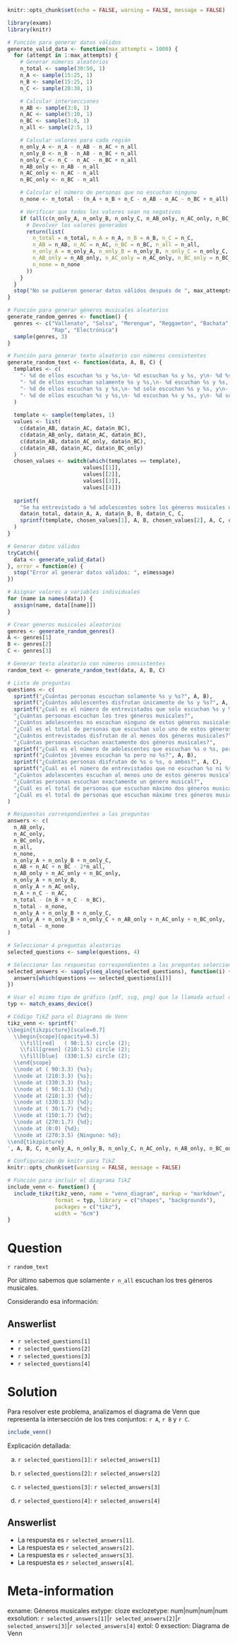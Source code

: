 ```r
knitr::opts_chunk$set(echo = FALSE, warning = FALSE, message = FALSE)
```

```r
library(exams)
library(knitr)

# Función para generar datos válidos
generate_valid_data <- function(max_attempts = 1000) {
  for (attempt in 1:max_attempts) {
    # Generar números aleatorios
    n_total <- sample(30:50, 1)
    n_A <- sample(15:25, 1)
    n_B <- sample(15:25, 1)
    n_C <- sample(20:30, 1)

    # Calcular intersecciones
    n_AB <- sample(3:8, 1)
    n_AC <- sample(5:10, 1)
    n_BC <- sample(3:8, 1)
    n_all <- sample(2:5, 1)

    # Calcular valores para cada región
    n_only_A <- n_A - n_AB - n_AC + n_all
    n_only_B <- n_B - n_AB - n_BC + n_all
    n_only_C <- n_C - n_AC - n_BC + n_all
    n_AB_only <- n_AB - n_all
    n_AC_only <- n_AC - n_all
    n_BC_only <- n_BC - n_all

    # Calcular el número de personas que no escuchan ninguno
    n_none <- n_total - (n_A + n_B + n_C - n_AB - n_AC - n_BC + n_all)

    # Verificar que todos los valores sean no negativos
    if (all(c(n_only_A, n_only_B, n_only_C, n_AB_only, n_AC_only, n_BC_only, n_all, n_none) >= 0)) {
      # Devolver los valores generados
      return(list(
        n_total = n_total, n_A = n_A, n_B = n_B, n_C = n_C,
        n_AB = n_AB, n_AC = n_AC, n_BC = n_BC, n_all = n_all,
        n_only_A = n_only_A, n_only_B = n_only_B, n_only_C = n_only_C,
        n_AB_only = n_AB_only, n_AC_only = n_AC_only, n_BC_only = n_BC_only,
        n_none = n_none
      ))
    }
  }
  stop("No se pudieron generar datos válidos después de ", max_attempts, " intentos")
}

# Función para generar géneros musicales aleatorios
generate_random_genres <- function() {
  genres <- c("Vallenato", "Salsa", "Merengue", "Reggaeton", "Bachata", "Cumbia",
              "Rap", "Electrónica")
  sample(genres, 3)
}

# Función para generar texto aleatorio con números consistentes
generate_random_text <- function(data, A, B, C) {
  templates <- c(
    "- %d de ellos escuchan %s y %s,\n- %d escuchan %s y %s, y\n- %d %s y %s.",
    "- %d de ellos escuchan solamente %s y %s,\n- %d escuchan %s y %s, y\n- %d %s y %s.",
    "- %d de ellos escuchan %s y %s,\n- %d solo escuchan %s y %s, y\n- %d %s y %s.",
    "- %d de ellos escuchan %s y %s,\n- %d escuchan %s y %s, y\n- %d solamente %s y %s."
  )
  
  template <- sample(templates, 1)
  values <- list(
    c(data$n_AB, data$n_AC, data$n_BC),
    c(data$n_AB_only, data$n_AC, data$n_BC),
    c(data$n_AB, data$n_AC_only, data$n_BC),
    c(data$n_AB, data$n_AC, data$n_BC_only)
  )
  chosen_values <- switch(which(templates == template),
                        values[[1]],
                        values[[2]],
                        values[[3]],
                        values[[4]])
  
  sprintf(
    "Se ha entrevistado a %d adolescentes sobre los géneros musicales que escuchan.\n\n- %d de ellos escuchan %s, \n- %d escuchan %s, y \n- %d %s. \n\nAdemás sabemos que \n\n%s",
    data$n_total, data$n_A, A, data$n_B, B, data$n_C, C,
    sprintf(template, chosen_values[1], A, B, chosen_values[2], A, C, chosen_values[3], B, C)
  )
}

# Generar datos válidos
tryCatch({
  data <- generate_valid_data()
}, error = function(e) {
  stop("Error al generar datos válidos: ", e$message)
})

# Asignar valores a variables individuales
for (name in names(data)) {
  assign(name, data[[name]])
}

# Crear géneros musicales aleatorios
genres <- generate_random_genres()
A <- genres[1]
B <- genres[2]
C <- genres[3]

# Generar texto aleatorio con números consistentes
random_text <- generate_random_text(data, A, B, C)

# Lista de preguntas
questions <- c(
  sprintf("¿Cuántas personas escuchan solamente %s y %s?", A, B),
  sprintf("¿Cuántos adolescentes disfrutan únicamente de %s y %s?", A, C),
  sprintf("¿Cuál es el número de entrevistados que solo escuchan %s y %s?", B, C),
  "¿Cuántas personas escuchan los tres géneros musicales?",
  "¿Cuántos adolescentes no escuchan ninguno de estos géneros musicales?",
  "¿Cuál es el total de personas que escuchan solo uno de estos géneros musicales?",
  "¿Cuántos entrevistados disfrutan de al menos dos géneros musicales?",
  "¿Cuántas personas escuchan exactamente dos géneros musicales?",
  sprintf("¿Cuál es el número de adolescentes que escuchan %s o %s, pero no ambos?", A, B),
  sprintf("¿Cuántos jóvenes escuchan %s pero no %s?", A, B),
  sprintf("¿Cuántas personas disfrutan de %s o %s, o ambos?", A, C),
  sprintf("¿Cuál es el número de entrevistados que no escuchan %s ni %s?", B, C),
  "¿Cuántos adolescentes escuchan al menos uno de estos géneros musicales?",
  "¿Cuántas personas escuchan exactamente un género musical?",
  "¿Cuál es el total de personas que escuchan máximo dos géneros musicales?",
  "¿Cuál es el total de personas que escuchan máximo tres géneros musicales?"
)

# Respuestas correspondientes a las preguntas
answers <- c(
  n_AB_only,
  n_AC_only,
  n_BC_only,
  n_all,
  n_none,
  n_only_A + n_only_B + n_only_C,
  n_AB + n_AC + n_BC - 2*n_all,
  n_AB_only + n_AC_only + n_BC_only,
  n_only_A + n_only_B,
  n_only_A + n_AC_only,
  n_A + n_C - n_AC,
  n_total - (n_B + n_C - n_BC),
  n_total - n_none,
  n_only_A + n_only_B + n_only_C,
  n_only_A + n_only_B + n_only_C + n_AB_only + n_AC_only + n_BC_only,
  n_total - n_none
)

# Seleccionar 4 preguntas aleatorias
selected_questions <- sample(questions, 4)

# Seleccionar las respuestas correspondientes a las preguntas seleccionadas
selected_answers <- sapply(seq_along(selected_questions), function(i) {
  answers[which(questions == selected_questions[i])]
})

# Usar el mismo tipo de gráfico (pdf, svg, png) que la llamada actual de xweave()
typ <- match_exams_device()

# Código TikZ para el Diagrama de Venn
tikz_venn <- sprintf('
\\begin{tikzpicture}[scale=0.7]
  \\begin{scope}[opacity=0.5]
    \\fill[red]   ( 90:1.5) circle (2);
    \\fill[green] (210:1.5) circle (2);
    \\fill[blue]  (330:1.5) circle (2);
  \\end{scope}
  \\node at ( 90:3.3) {%s};
  \\node at (210:3.3) {%s};
  \\node at (330:3.3) {%s};
  \\node at ( 90:1.3) {%d};
  \\node at (210:1.3) {%d};
  \\node at (330:1.3) {%d};
  \\node at ( 30:1.7) {%d};
  \\node at (150:1.7) {%d};
  \\node at (270:1.7) {%d};
  \\node at (0:0) {%d};
  \\node at (270:3.5) {Ninguno: %d};
\\end{tikzpicture}
', A, B, C, n_only_A, n_only_B, n_only_C, n_AC_only, n_AB_only, n_BC_only, n_all, n_none)

# Configuración de knitr para TikZ
knitr::opts_chunk$set(warning = FALSE, message = FALSE) 

# Función para incluir el diagrama TikZ
include_venn <- function() {
  include_tikz(tikz_venn, name = "venn_diagram", markup = "markdown",
               format = typ, library = c("shapes", "backgrounds"),
               packages = c("tikz"),
               width = "6cm")
}
```

Question
========

`r random_text`

Por último sabemos que solamente `r n_all` escuchan los tres géneros musicales.

Considerando esa información:

Answerlist
----------

* `r selected_questions[1]`
* `r selected_questions[2]`
* `r selected_questions[3]`
* `r selected_questions[4]`

Solution
========

Para resolver este problema, analizamos el diagrama de Venn que representa la intersección de los tres conjuntos: `r A`, `r B` y `r C`.

```r
include_venn()
```

Explicación detallada:

a) `r selected_questions[1]`: `r selected_answers[1]`
   
b) `r selected_questions[2]`: `r selected_answers[2]`
   
c) `r selected_questions[3]`: `r selected_answers[3]`
   
d) `r selected_questions[4]`: `r selected_answers[4]`

Answerlist
----------

* La respuesta es `r selected_answers[1]`.
* La respuesta es `r selected_answers[2]`.
* La respuesta es `r selected_answers[3]`.
* La respuesta es `r selected_answers[4]`.

Meta-information
================
exname: Géneros musicales
extype: cloze
exclozetype: num|num|num|num
exsolution: `r selected_answers[1]`|`r selected_answers[2]`|`r selected_answers[3]`|`r selected_answers[4]`
extol: 0
exsection: Diagrama de Venn
